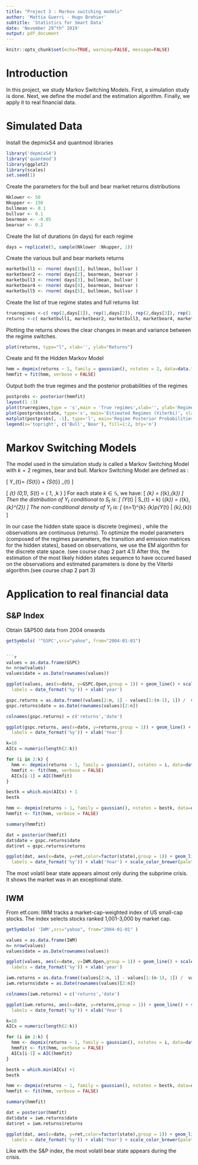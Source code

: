 ```yaml
---
title: "Project 3 : Markov switching models"
author: 'Mattia Guerri - Hugo Brehier'
subtitle: 'Statistics for Smart Data'
date: 'November 29^th^ 2019'
output: pdf_document
---
```


\pagebreak
\tableofcontents
\pagebreak


```r
knitr::opts_chunk$set(echo=TRUE, warning=FALSE, message=FALSE)
```

# Introduction

In this project, we study Markov Switching Models. 
First, a simulation study is done.
Next, we define the model and the estimation algorithm.
Finally, we apply it to real financial data.

\pagebreak

# Simulated Data

Install the depmixS4 and quantmod libraries
```r
library('depmixS4')
library('quantmod')
library(ggplot2)
library(scales)
set.seed(1)
```

Create the parameters for the bull and bear market returns distributions
```r
Nklower <- 50
Nkupper <- 150
bullmean <- 0.1
bullvar <- 0.1
bearmean <- -0.05
bearvar <- 0.2
```

Create the list of durations (in days) for each regime
```r
days = replicate(5, sample(Nklower :Nkupper, 1))
```

Create the various bull and bear markets returns
```r
marketbull1 <- rnorm( days[1], bullmean, bullvar )
marketbear2 <- rnorm( days[2], bearmean, bearvar )
marketbull3 <- rnorm( days[3], bullmean, bullvar )
marketbear4 <- rnorm( days[4], bearmean, bearvar )
marketbull5 <- rnorm( days[5], bullmean, bullvar )
```

Create the list of true regime states and full returns list
```r
trueregimes <-c( rep(2,days[1]), rep(1,days[2]), rep(2,days[3]), rep(1,days[4]), rep(2,days[5]))
returns <-c( marketbull1, marketbear2, marketbull3, marketbear4, marketbull5)
```

Plotting the returns shows the clear changes in mean and variance between the regime
switches.
```r
plot(returns, type="l", xlab='', ylab="Returns")
```

 Create and fit the Hidden Markov Model
```r
hmm = depmix(returns ~ 1, family = gaussian(), nstates = 2, data=data.frame(returns))
hmmfit = fit(hmm, verbose = FALSE)
```

 Output both the true regimes and the posterior probabilities of the regimes
```r
postprobs <- posterior(hmmfit)
layout(1 :3)
plot(trueregimes,type = 's',main = 'True regimes',xlab='', ylab='Regime')
plot(postprobs$state, type='s', main='Estimated Regimes (Viterbi)', xlab='', ylab='Regime')
matplot(postprobs[, -1], type='l', main='Regime Posterior Probabilities',ylab='Probability')
legend(x='topright', c('Bull','Bear'), fill=1:2, bty='n')
```

\pagebreak
# Markov Switching Models

The model used in the simulation study is called a Markov Switching Model \cite{JH_RMS} with
$k=2$ regimes, bear and bull.
Markov Switching Model are defined as \cite{GT_RMS} \cite{FA_RMS} :

\[
  Y_{t}= \mu_{S_{t}} + \sigma_{S_{t}} \epsilon_{t}
\]

\[
  \epsilon_{t} \sim \mathcal{N}(0,1),  S_{t} \in\mathbb{S} = \{ 1, \ldots,k \}
\]
For each state $k \in\mathbb{S}$, we have:
\[
  \theta_{k} = (\mu_{k},\sigma_{k})
\]
Then the distribution of $Y_{t}$ conditional to $S_{t}$ is:
\[
  (Y_{t} | S_{t} = k) \sim \mathcal{D}(\theta_{k}) = \mathcal{N}(\mu_{k},\sigma_{k}^{2})
\]
The non-conditional density of $Y_{t}$ is:
\[
\sum\limits_{n=1}^{k}   \pi_{k}p(Y_{t} | \mu_{k},\sigma_{k})
\]

In our case the hidden state space is discrete (regimes) , while the observations are continuous (returns). To optimize the model parameters (composed of the regimes parameters, the transition and emission matrices for the hidden states), based on observations, we use the EM algorithm for the discrete 
state space. (see course chap 2 part 4.1)
After this, the estimation of the most likely hidden states sequence to have occured based on the observations and estimated parameters is done by the Viterbi algorithm.(see course chap 2 part 3)


\pagebreak
# Application to real financial data
## S&P Index

Obtain S&P500 data from 2004 onwards
```r
getSymbols( '^GSPC',src="yahoo", from="2004-01-01")
    ```

```r
values = as.data.frame(GSPC)
n= nrow(values)
values$date = as.Date(rownames(values))

ggplot(values, aes(x=date, y=GSPC.Open,group = 1)) + geom_line() + scale_x_date(breaks = date_breaks("years"),
  labels = date_format('%y')) + xlab('year')

```

```r
gspc.returns = as.data.frame((values[2:n, 1] - values[1:(n-1), 1]) /  values[1:(n-1), 1])
gspc.returns$date = as.Date(rownames(values)[2:n])

colnames(gspc.returns) = c('returns','date')

ggplot(gspc.returns, aes(x=date, y=returns,group = 1)) + geom_line() + scale_x_date(breaks = date_breaks("years"),
  labels = date_format('%y')) + xlab('Year')
```

```r
k=10
AICs = numeric(length(2:k))

for (i in 2:k) {
  hmm <- depmix(returns ~ 1, family = gaussian(), nstates = i, data=data.frame(gspc.returns))
  hmmfit <- fit(hmm, verbose = FALSE)
  AICs[i-1] = AIC(hmmfit)
}

```

```r
bestk = which.min(AICs) + 1
bestk
```

```r
hmm <- depmix(returns ~ 1, family = gaussian(), nstates = bestk, data=data.frame(gspc.returns))
hmmfit <- fit(hmm, verbose = FALSE)
```

```r
summary(hmmfit)
```



```r
dat = posterior(hmmfit)
dat$date = gspc.returns$date
dat$ret = gspc.returns$returns
```

```r
ggplot(dat, aes(x=date, y=ret,color=factor(state),group = 1)) + geom_line() + scale_x_date(breaks = date_breaks("years"),
  labels = date_format('%y')) + xlab('Year') + scale_color_brewer(palette="Set1")
```

The most volatil bear state appears almost only during the subprime crisis. It shows the market was in an exceptional state.

## IWM

From etf.com:
IWM tracks a market-cap-weighted index of US small-cap stocks. The index selects stocks ranked 1,001-3,000 by market cap.

```r
getSymbols( 'IWM',src="yahoo", from="2004-01-01" )
```

```r
values = as.data.frame(IWM)
n= nrow(values)
values$date = as.Date(rownames(values))

ggplot(values, aes(x=date, y=IWM.Open,group = 1)) + geom_line() + scale_x_date(breaks = date_breaks("years"),
  labels = date_format('%y')) + xlab('year')
```

```r
iwm.returns = as.data.frame((values[2:n, 1] - values[1:(n-1), 1]) /  values[1:(n-1), 1])
iwm.returns$date = as.Date(rownames(values)[2:n])

colnames(iwm.returns) = c('returns','date')

ggplot(iwm.returns, aes(x=date, y=returns,group = 1)) + geom_line() + scale_x_date(breaks = date_breaks("years"),
  labels = date_format('%y')) + xlab('Year')
```

```r
k=10
AICs = numeric(length(2:k))

for (i in 2:k) {
  hmm <- depmix(returns ~ 1, family = gaussian(), nstates = i, data=data.frame(iwm.returns))
  hmmfit <- fit(hmm, verbose = FALSE)
  AICs[i-1] = AIC(hmmfit)
}

```

```r
bestk = which.min(AICs) +1
bestk
```

```r
hmm <- depmix(returns ~ 1, family = gaussian(), nstates = bestk, data=data.frame(iwm.returns))
hmmfit <- fit(hmm, verbose = FALSE)
```

```r
summary(hmmfit)
```

```r
dat = posterior(hmmfit)
dat$date = iwm.returns$date
dat$ret = iwm.returns$returns
```

```r
ggplot(dat, aes(x=date, y=ret,color=factor(state),group = 1)) + geom_line() + scale_x_date(breaks = date_breaks("years"),
  labels = date_format('%y')) + xlab('Year') + scale_color_brewer(palette="Set1")
```

Like with the S&P index, the most volatil bear state appears during the crisis.

\pagebreak
\bibliographystyle{plain}
\bibliography{biblio}
